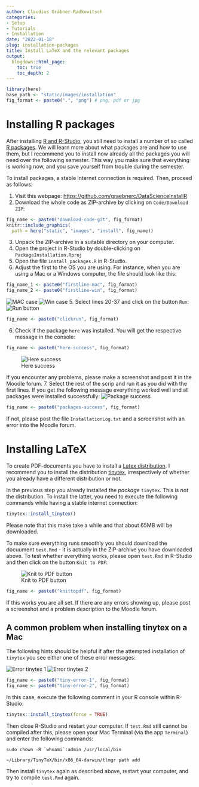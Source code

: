 ```yaml
---
author: Claudius Gräbner-Radkowitsch
categories:
- Setup
- Tutorials
- Installation
date: "2022-01-18"
slug: installation-packages
title: Install LaTeX and the relevant packages
output:
  blogdown::html_page:
    toc: true
    toc_depth: 2
---
```


```r
library(here)
base_path <- "static/images/installation"
fig_format <- paste0(".", "png") # png, pdf or jpg
```

# Installing R packages

After installing [R and R-Studio](/tutorials/installation-guideline/), you 
still need to install a number of so called [R packages](https://r-pkgs.org/).
We will learn more about what packages are and how to use them, but I 
recommend you to install now already all the packages you will need over the
following semester. This way you make sure that everything is working now, 
and you save yourself from trouble during the semester.

To install packages, a stable internet connection is required. Then, proceed
as follows:

1. Visit this webpage:
[https://github.com/graebnerc/DataScienceInstallR](https://github.com/graebnerc/DataScienceInstallR)
2. Download the whole code as ZIP-archive by clicking on `Code/Download ZIP`:

```r
fig_name <- paste0("download-code-git", fig_format)
knitr::include_graphics(
  path = here("static", "images", "install", fig_name))
```


3. Unpack the ZIP-archive in a suitable directory on your computer.
4. Open the project in R-Studio by double-clicking on 
`PackageInstallation.Rproj`
4. Open the file `install_packages.R` in R-Studio.
5. Adjust the first to the OS you are using.
For instance, when you are using a Mac or a Windows computer, the file
should look like this:
```r
fig_name_1 <- paste0("firstline-mac", fig_format)
fig_name_2 <- paste0("firstline-win", fig_format)
```
![MAC case](images/install/firstline-mac.png)
![Win case](images/install/firstline-win.png)
<!--
```r
knitr::include_graphics(
  path = here(base_path, "firstline_mac.png"))
knitr::include_graphics(
  path = here(base_path, "firstline_windows.png"))
```
-->
5. Select lines 20-37 and click on the button `Run`:
![Run button](images/install/clickrun.png)
```r
fig_name <- paste0("clickrun", fig_format)
```
<!--
```r
knitr::include_graphics(
  path = here(base_path, "click-run.png"))
```
-->

6. Check if the package `here` was installed. You will get the respective 
message in the console:
```r
fig_name <- paste0("here-success", fig_format)
```
![Here success](images/install/here-success.png)

<!--
```r
knitr::include_graphics(
  path = here(base_path, "success-message1.png"))
```
-->
If you encounter any problems, please 
make a screenshot and post it in the Moodle forum.
7. Select the rest of the scrip and run it as you did with the first lines.
If you get the following message everything worked well and all packages
were installed successfully:
![Package success](images/install/success-message2.png)
```r
fig_name <- paste0("packages-success", fig_format)
```
<!--
```r
knitr::include_graphics(
  path = here(base_path, "success-message2.png"))
```
-->
If not, please post the file `InstallationLog.txt` and a screenshot with an error into the Moodle forum.



# Installing LaTeX

To create PDF-documents you have to install a 
[Latex distribution](https://www.latex-project.org/).
I recommend you to install the distribution
[tinytex](https://yihui.org/tinytex/),
irrespectively of whether you already have a different distribution or not.

In the previous step you already installed the *package* `tinytex`.
This is *not* the distribution. To install the latter, you need to execute the
following commands while having a stable internet connection:

```r
tinytex::install_tinytex()
```

Please note that this make take a while and that about 65MB will be downloaded.

To make sure everything runs smoothly you should download the docuument 
`test.Rmd` - it is actually in the ZIP-archive you have downloaded above.
To test whether everything works, please open `test.Rmd` in R-Studio and then
click on the button `Knit to PDF`:

![Knit to PDF button](images/install/knittopdf.png)

```r
fig_name <- paste0("knittopdf", fig_format)
```

If this works you are all set. If there are any errors showing up, please
post a screenshot and a problem description to the Moodle forum.


## A common problem when installing tinytex on a Mac

The following hints should be helpful if after the attempted installation
of `tinytex` you see either one of these error messages:

![Error tinytex 1](images/install/tiny_error_1.png)
![Error tinytex 2](images/install/tiny_error_2.png)

```r
fig_name <- paste0("tiny-error-1", fig_format)
fig_name <- paste0("tiny-error-2", fig_format)
```

In this case, execute the following comment in your R console within
R-Studio:

```r
tinytex::install_tinytex(force = TRUE)
```

Then close R-Studio and restart your computer. If `test.Rmd` still cannot be
compiled after this, please open your Mac Terminal (via the app `Terminal`)
and enter the following commands:

```
sudo chown -R `whoami`:admin /usr/local/bin

~/Library/TinyTeX/bin/x86_64-darwin/tlmgr path add
```
Then install `tinytex` again as described above, restart your computer, and
try to compile `test.Rmd` again.
